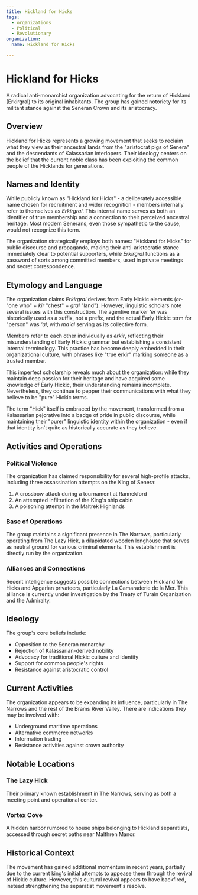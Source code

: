 ```yaml
---
title: Hickland for Hicks
tags:
  - organizations
  - Political
  - Revolutionary
organization:
  name: Hickland for Hicks

---
```


# Hickland for Hicks

A radical anti-monarchist organization advocating for the return of Hickland
(Erkirgral) to its original inhabitants. The group has gained notoriety for its
militant stance against the Seneran Crown and its aristocracy.

## Overview

Hickland for Hicks represents a growing movement that seeks to reclaim what they
view as their ancestral lands from the "aristocrat pigs of Senera" and the
descendants of Kalassarian interlopers. Their ideology centers on the belief
that the current noble class has been exploiting the common people of the
Hicklands for generations.

## Names and Identity

While publicly known as "Hickland for Hicks" - a deliberately accessible name
chosen for recruitment and wider recognition - members internally refer to
themselves as *Erkirgral*. This internal name serves as both an identifier of
true membership and a connection to their perceived ancestral heritage. Most
modern Senerans, even those sympathetic to the cause, would not recognize this
term.

The organization strategically employs both names: "Hickland for Hicks" for
public discourse and propaganda, making their anti-aristocratic stance
immediately clear to potential supporters, while *Erkirgral* functions as a
password of sorts among committed members, used in private meetings and secret
correspondence.

## Etymology and Language

The organization claims *Erkirgral* derives from Early Hickic elements (*er-*
"one who" + *kir* "chest" + *gral* "land"). However, linguistic scholars note
several issues with this construction. The agentive marker *'er* was
historically used as a suffix, not a prefix, and the actual Early Hickic term
for "person" was *'al*, with *ma'al* serving as its collective form.

Members refer to each other individually as *erkir*, reflecting their
misunderstanding of Early Hickic grammar but establishing a consistent internal
terminology. This practice has become deeply embedded in their organizational
culture, with phrases like "true erkir" marking someone as a trusted member.

This imperfect scholarship reveals much about the organization: while they
maintain deep passion for their heritage and have acquired some knowledge of
Early Hickic, their understanding remains incomplete. Nevertheless, they
continue to pepper their communications with what they believe to be "pure"
Hickic terms.

The term "Hick" itself is embraced by the movement, transformed from a
Kalassarian pejorative into a badge of pride in public discourse, while
maintaining their "purer" linguistic identity within the organization - even if
that identity isn't quite as historically accurate as they believe.

## Activities and Operations

### Political Violence

The organization has claimed responsibility for several high-profile attacks,
including three assassination attempts on the King of Senera:

1. A crossbow attack during a tournament at Rannekford
2. An attempted infiltration of the King's ship cabin
3. A poisoning attempt in the Maltrek Highlands

### Base of Operations

The group maintains a significant presence in The Narrows, particularly
operating from The Lazy Hick, a dilapidated wooden longhouse that serves as
neutral ground for various criminal elements. This establishment is directly run
by the organization.

### Alliances and Connections

Recent intelligence suggests possible connections between Hickland for Hicks and
Apgarian privateers, particularly La Camaraderie de la Mer. This alliance is
currently under investigation by the Treaty of Turain Organization and the
Admiralty.

## Ideology

The group's core beliefs include:

* Opposition to the Seneran monarchy
* Rejection of Kalassarian-derived nobility
* Advocacy for traditional Hickic culture and identity
* Support for common people's rights
* Resistance against aristocratic control

## Current Activities

The organization appears to be expanding its influence, particularly in The
Narrows and the rest of the Brams River Valley. There are indications they may
be involved with:

* Underground maritime operations
* Alternative commerce networks
* Information trading
* Resistance activities against crown authority

## Notable Locations

### The Lazy Hick

Their primary known establishment in The Narrows, serving as both a meeting
point and operational center.

### Vortex Cove

A hidden harbor rumored to house ships belonging to Hickland separatists,
accessed through secret paths near Malthren Manor.

## Historical Context

The movement has gained additional momentum in recent years, partially due to
the current king's initial attempts to appease them through the revival of
Hickic culture. However, this cultural revival appears to have backfired,
instead strengthening the separatist movement's resolve.
